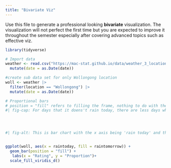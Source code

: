 ```yaml
---
title: "Bivariate Viz"
---
```


Use this file to generate a professional looking **bivariate** visualization.  The visualization will not perfect the first time but you are expected to improve it throughout the semester especially after covering advanced topics such as effective viz.

```r
library(tidyverse)
```


```r
# Import data
weather <- read.csv("https://mac-stat.github.io/data/weather_3_locations.csv") |> 
  mutate(date = as.Date(date))  

```

```r
#create sub data set for only Wollongong location
woll <- weather |>
  filter(location == "Wollongong") |> 
  mutate(date = as.Date(date))  

```

```r
# Proportional bars
# position = "fill" refers to filling the frame, nothing to do with the color-related fill
#| fig-cap: For days that it doens't rain today, there are less days where it doens't rain tomorrow. For  days where it does rain today, there are more days where it does rain tomorrow. 




#| fig-alt: This is bar chart with the x axis being 'rain today' and the yaxis being 'count'. There are three bars -- yes, no and NA, for the rain today variable. The bars are divided into different colors based on the proportion of days that it rains tomorrow. The bar for 'no' rain today, has roughly 20% of corresponding data points that say that it will rain tomorrow, and roughly 80% of corresponding data points that say that it will not rain tomorrow. The bar for 'yes' rain today has 50% of corresponding data points that say it will rain tomorrow, and 50% of corresponding data points that say it will not rain tomorrow. The third column, 'NA' for rain today, has 12.5% of correesponding corresponding data points that say it will not rain tomorrow and about 5% of corresponding data points that say it will rain tomorrow.


ggplot(woll, aes(x = raintoday, fill = raintomorrow)) + 
  geom_bar(position = "fill") +
   labs(x = "Rating", y = "Proportion")+
  scale_fill_viridis_d()  
```

